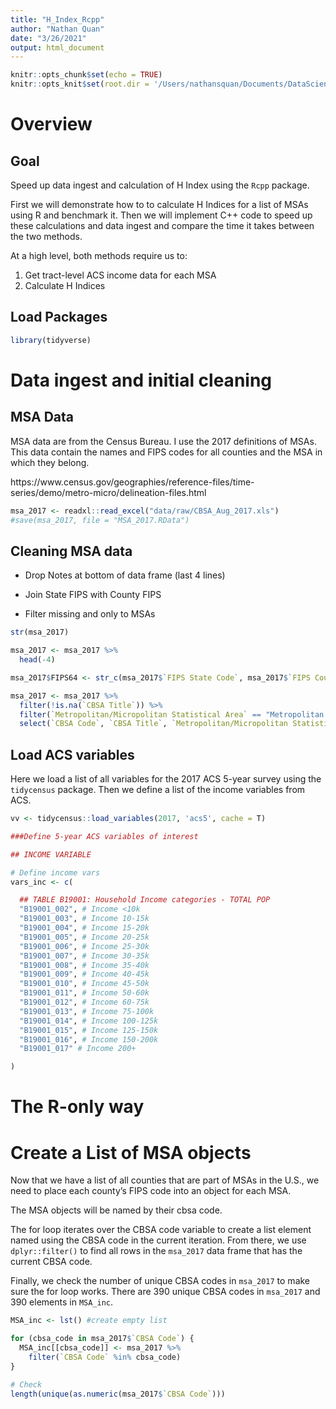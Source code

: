 ```yaml
---
title: "H_Index_Rcpp"
author: "Nathan Quan"
date: "3/26/2021"
output: html_document
---
```


```r
knitr::opts_chunk$set(echo = TRUE)
knitr::opts_knit$set(root.dir = '/Users/nathansquan/Documents/DataScience/Segregation/')
```

# Overview

## Goal

Speed up data ingest and calculation of H Index using the `Rcpp` package.

First we will demonstrate how to to calculate H Indices for a list of MSAs using R and benchmark it. Then we will implement C++ code to speed up these calculations and data ingest and compare the time it takes between the two methods.

At a high level, both methods require us to:

1. Get tract-level ACS income data for each MSA
2. Calculate H Indices

## Load Packages
```r
library(tidyverse)
```


# Data ingest and initial cleaning

## MSA Data

MSA data are from the Census Bureau. I use the 2017 definitions of MSAs. This data contain the names and FIPS codes for all counties and the MSA in which they belong.

https://www.census.gov/geographies/reference-files/time-series/demo/metro-micro/delineation-files.html

```r
msa_2017 <- readxl::read_excel("data/raw/CBSA_Aug_2017.xls")
#save(msa_2017, file = "MSA_2017.RData")
```


## Cleaning MSA data

* Drop Notes at bottom of data frame (last 4 lines)

* Join State FIPS with County FIPS

* Filter missing and only to MSAs

```r

str(msa_2017)

msa_2017 <- msa_2017 %>%
  head(-4)

msa_2017$FIPS64 <- str_c(msa_2017$`FIPS State Code`, msa_2017$`FIPS County Code`)

msa_2017 <- msa_2017 %>%
  filter(!is.na(`CBSA Title`)) %>%
  filter(`Metropolitan/Micropolitan Statistical Area` == "Metropolitan Statistical Area") %>%
  select(`CBSA Code`, `CBSA Title`, `Metropolitan/Micropolitan Statistical Area`, `County/County Equivalent`, FIPS64)

```


## Load ACS variables

Here we load a list of all variables for the 2017 ACS 5-year survey using the `tidycensus` package. Then we define a list of the income variables from ACS.
```r
vv <- tidycensus::load_variables(2017, 'acs5', cache = T)

###Define 5-year ACS variables of interest

## INCOME VARIABLE

# Define income vars
vars_inc <- c(

  ## TABLE B19001: Household Income categories - TOTAL POP
  "B19001_002", # Income <10k
  "B19001_003", # Income 10-15k
  "B19001_004", # Income 15-20k
  "B19001_005", # Income 20-25k
  "B19001_006", # Income 25-30k
  "B19001_007", # Income 30-35k
  "B19001_008", # Income 35-40k
  "B19001_009", # Income 40-45k
  "B19001_010", # Income 45-50k
  "B19001_011", # Income 50-60k
  "B19001_012", # Income 60-75k
  "B19001_013", # Income 75-100k
  "B19001_014", # Income 100-125k
  "B19001_015", # Income 125-150k
  "B19001_016", # Income 150-200k
  "B19001_017" # Income 200+

)
```



# The R-only way


# Create a List of MSA objects

Now that we have a list of all counties that are part of MSAs in the U.S., we need to place each county's FIPS code into an object for each MSA.

The MSA objects will be named by their cbsa code.

The for loop iterates over the CBSA code variable to create a list element named using the CBSA code in the current iteration. From there, we use `dplyr::filter()` to find all rows in the `msa_2017` data frame that has the current CBSA code.

Finally, we check the number of unique CBSA codes in `msa_2017` to make sure the for loop works. There are 390 unique CBSA codes in `msa_2017` and 390 elements in `MSA_inc`.

```r
MSA_inc <- lst() #create empty list

for (cbsa_code in msa_2017$`CBSA Code`) {
  MSA_inc[[cbsa_code]] <- msa_2017 %>%
    filter(`CBSA Code` %in% cbsa_code)
}

# Check
length(unique(as.numeric(msa_2017$`CBSA Code`)))
```

